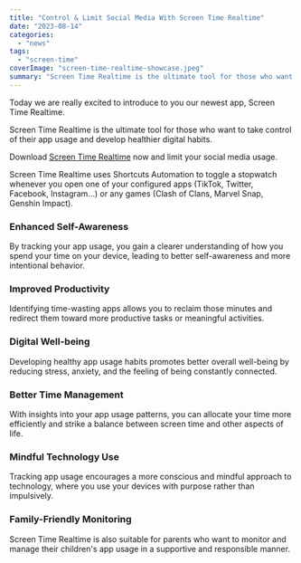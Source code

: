 ```yaml
---
title: "Control & Limit Social Media With Screen Time Realtime"
date: "2023-08-14"
categories: 
  - "news"
tags: 
  - "screen-time"
coverImage: "screen-time-realtime-showcase.jpeg"
summary: "Screen Time Realtime is the ultimate tool for those who want to take control of their app usage and develop healthier digital habits."
---
```

Today we are really excited to introduce to you our newest app, Screen Time Realtime. 

Screen Time Realtime is the ultimate tool for those who want to take control of their app usage and develop healthier digital habits.

Download [Screen Time Realtime](https://apps.apple.com/us/app/screen-time-realtime/id6452629146) now and limit your social media usage.

Screen Time Realtime uses Shortcuts Automation to toggle a stopwatch whenever you open one of your configured apps (TikTok, Twitter, Facebook, Instagram...) or any games (Clash of Clans, Marvel Snap, Genshin Impact).

### Enhanced Self-Awareness
By tracking your app usage, you gain a clearer understanding of how you spend your time on your device, leading to better self-awareness and more intentional behavior.
### Improved Productivity
Identifying time-wasting apps allows you to reclaim those minutes and redirect them toward more productive tasks or meaningful activities.
### Digital Well-being
Developing healthy app usage habits promotes better overall well-being by reducing stress, anxiety, and the feeling of being constantly connected.
### Better Time Management
With insights into your app usage patterns, you can allocate your time more efficiently and strike a balance between screen time and other aspects of life.
<YouTube url="https://youtu.be/SMsebKbYU7g"/>
### Mindful Technology Use
Tracking app usage encourages a more conscious and mindful approach to technology, where you use your devices with purpose rather than impulsively.
### Family-Friendly Monitoring
Screen Time Realtime is also suitable for parents who want to monitor and manage their children's app usage in a supportive and responsible manner.
